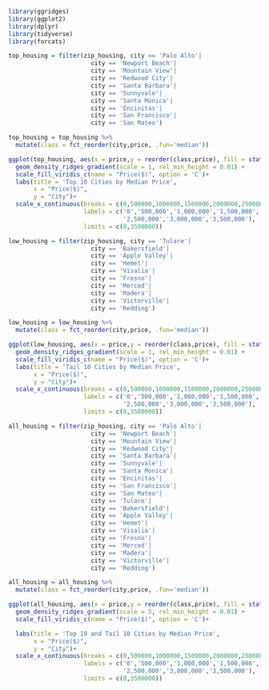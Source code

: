 ```r
library(ggridges)
library(ggplot2)
library(dplyr)
library(tidyverse)
library(forcats)
```

```r
top_housing = filter(zip_housing, city == 'Palo Alto'|
                       city == 'Newport Beach'|
                       city == 'Mountain View'|
                       city == 'Redwood City'|
                       city == 'Santa Barbara'|
                       city == 'Sunnyvale'|
                       city == 'Santa Monica'|
                       city == 'Encinitas'|
                       city == 'San Francisco'|
                       city == 'San Mateo')
```

```r
top_housing = top_housing %>%
  mutate(class = fct_reorder(city,price, .fun='median'))
```

```r
ggplot(top_housing, aes(x = price,y = reorder(class,price), fill = stat(x))) +
  geom_density_ridges_gradient(scale = 1, rel_min_height = 0.01) +
  scale_fill_viridis_c(name = "Price($)", option = 'C')+
  labs(title = 'Top 10 Cities by Median Price',
       x = "Price($)",
       y = "City")+
  scale_x_continuous(breaks = c(0,500000,1000000,1500000,2000000,2500000,3000000,3500000), 
                     labels = c('0','500,000','1,000,000','1,500,000','2,000,000',
                                '2,500,000','3,000,000','3,500,000'),
                     limits = c(0,3500000))
```

```r
low_housing = filter(zip_housing, city == 'Tulare'|
                       city == 'Bakersfield'|
                       city == 'Apple Valley'|
                       city == 'Hemet'|
                       city == 'Visalia'|
                       city == 'Fresno'|
                       city == 'Merced'|
                       city == 'Madera'|
                       city == 'Victorville'|
                       city == 'Redding')
```

```r
low_housing = low_housing %>%
  mutate(class = fct_reorder(city,price, .fun='median'))
```

```r
ggplot(low_housing, aes(x = price,y = reorder(class,price), fill = stat(x))) +
  geom_density_ridges_gradient(scale = 1, rel_min_height = 0.01) +
  scale_fill_viridis_c(name = "Price($)", option = 'C')+
  labs(title = 'Tail 10 Cities by Median Price',
       x = "Price($)",
       y = "City")+
  scale_x_continuous(breaks = c(0,500000,1000000,1500000,2000000,2500000,3000000,3500000), 
                     labels = c('0','500,000','1,000,000','1,500,000','2,000,000',
                                '2,500,000','3,000,000','3,500,000'),
                     limits = c(0,3500000))
```

```r
all_housing = filter(zip_housing, city == 'Palo Alto'|
                       city == 'Newport Beach'|
                       city == 'Mountain View'|
                       city == 'Redwood City'|
                       city == 'Santa Barbara'|
                       city == 'Sunnyvale'|
                       city == 'Santa Monica'|
                       city == 'Encinitas'|
                       city == 'San Francisco'|
                       city == 'San Mateo'|
                       city == 'Tulare'|
                       city == 'Bakersfield'|
                       city == 'Apple Valley'|
                       city == 'Hemet'|
                       city == 'Visalia'|
                       city == 'Fresno'|
                       city == 'Merced'|
                       city == 'Madera'|
                       city == 'Victorville'|
                       city == 'Redding')
```

```r
all_housing = all_housing %>%
  mutate(class = fct_reorder(city,price, .fun='median'))
```

```r
ggplot(all_housing, aes(x = price,y = reorder(class,price), fill = stat(x))) +
  geom_density_ridges_gradient(scale = 5, rel_min_height = 0.01) +
  scale_fill_viridis_c(name = "Price($)", option = 'C')+

  labs(title = 'Top 10 and Tail 10 Cities by Median Price',
       x = "Price($)",
       y = "City")+
  scale_x_continuous(breaks = c(0,500000,1000000,1500000,2000000,2500000,3000000,3500000), 
                     labels = c('0','500,000','1,000,000','1,500,000','2,000,000',
                                '2,500,000','3,000,000','3,500,000'),
                     limits = c(0,3500000))
```


